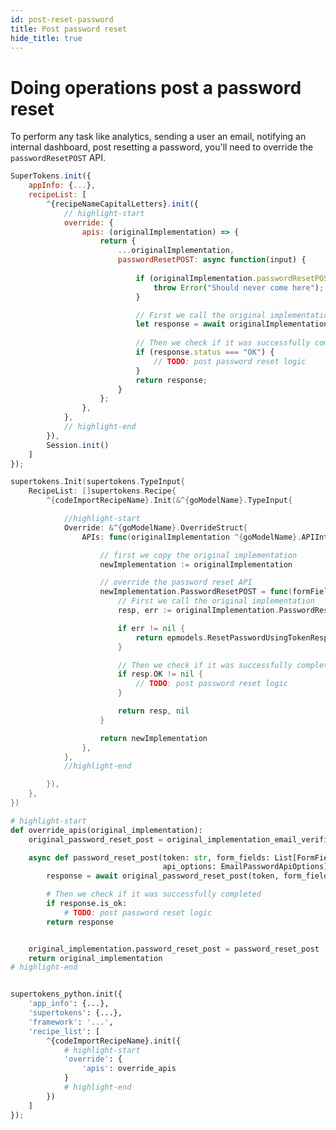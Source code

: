```yaml
---
id: post-reset-password
title: Post password reset
hide_title: true
---
```


<!-- COPY DOCS -->
<!-- ./thirdpartyemailpassword/common-customizations/reset-password/post-reset-password.mdx -->


# Doing operations post a password reset

To perform any task like analytics, sending a user an email, notifying an internal dashboard, post resetting a password, you'll need to override the `passwordResetPOST` API.

<BackendSDKTabs>
<TabItem value="nodejs">

```jsx
SuperTokens.init({
    appInfo: {...},
    recipeList: [
        ^{recipeNameCapitalLetters}.init({
            // highlight-start
            override: {
                apis: (originalImplementation) => {
                    return {
                        ...originalImplementation,
                        passwordResetPOST: async function(input) {
                            
                            if (originalImplementation.passwordResetPOST === undefined) {
                                throw Error("Should never come here");
                            }

                            // First we call the original implementation
                            let response = await originalImplementation.passwordResetPOST(input);
                            
                            // Then we check if it was successfully completed
                            if (response.status === "OK") {
                                // TODO: post password reset logic
                            }
                            return response;
                        }
                    };
                },
            },
            // highlight-end
        }),
        Session.init()
    ]
});
```
</TabItem>
<TabItem value="go">

```go
supertokens.Init(supertokens.TypeInput{
    RecipeList: []supertokens.Recipe{
        ^{codeImportRecipeName}.Init(&^{goModelName}.TypeInput{

            //highlight-start
            Override: &^{goModelName}.OverrideStruct{
                APIs: func(originalImplementation ^{goModelName}.APIInterface) ^{goModelName}.APIInterface {

                    // first we copy the original implementation
                    newImplementation := originalImplementation

                    // override the password reset API
                    newImplementation.PasswordResetPOST = func(formFields []epmodels.TypeFormField, token string, options epmodels.APIOptions) (epmodels.ResetPasswordUsingTokenResponse, error) {
                        // First we call the original implementation
                        resp, err := originalImplementation.PasswordResetPOST(formFields, token, options)

                        if err != nil {
                            return epmodels.ResetPasswordUsingTokenResponse{}, err
                        }

                        // Then we check if it was successfully completed
                        if resp.OK != nil {
                            // TODO: post password reset logic
                        }

                        return resp, nil
                    }

                    return newImplementation
                },
            },
            //highlight-end

        }),
    },
})
```
</TabItem>
<TabItem value="python">

```python
# highlight-start
def override_apis(original_implementation):
	original_password_reset_post = original_implementation_email_verification.password_reset_post

	async def password_reset_post(token: str, form_fields: List[FormField],
                                  api_options: EmailPasswordApiOptions):
		response = await original_password_reset_post(token, form_fields, api_options)

        # Then we check if it was successfully completed
        if response.is_ok:
            # TODO: post password reset logic
        return response


	original_implementation.password_reset_post = password_reset_post
	return original_implementation
# highlight-end


supertokens_python.init({
    'app_info': {...},
    'supertokens': {...},
	'framework': '...',
    'recipe_list': [
        ^{codeImportRecipeName}.init({
            # highlight-start
            'override': {
                'apis': override_apis
            }
            # highlight-end
        })
    ]
});
```

</TabItem>
</BackendSDKTabs>